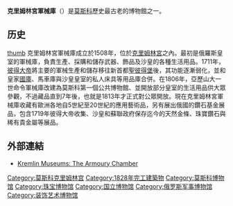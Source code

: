 {{Infobox building
| name                = 克里姆林宮軍械庫
| native_name         = Оружейная палата
| native_name_lang    = 
| former_names        =
| alternate_names     =
| image               = MoscowKremlin_Armoury_S30.jpg
| caption             = 
| image_map           = Moscow_Kremlin_map_-_The_Armoury.png
| map_caption         = 在克里姆林宮的位置
| altitude            =
| building_type       =
| architectural_style =
| structural_system   =
| cost                =
| ren_cost            =
| location            =
| address             =
| client              =
| owner               = [[俄羅斯政府|俄羅斯政府]]
| current_tenants     =
| landlord            =
| coordinates         = {{coord|55|44|58.25|N|37|36|47.90|E|region:RU_scale:1000_type:landmark}}
| start_date          = 1508年
| completion_date     =
| inauguration_date   =
| renovation_date     =
| demolition_date     =
| destruction_date    =
| height              =
| diameter            =
| other_dimensions    =
| floor_count         =
| floor_area          =
| main_contractor     =
| architect           =
| architecture_firm   =
| structural_engineer =
| services_engineer   =
| civil_engineer      =
| other_designers     =
| quantity_surveyor   =
| awards              =
| ren_architect       =
| ren_firm            =
| ren_str_engineer    =
| ren_serv_engineer   =
| ren_civ_engineer    =
| ren_oth_designers   =
| ren_qty_surveyor    =
| ren_awards          =
| references          =
}}

'''克里姆林宮軍械庫'''（{{lang-ru|Оружейная палата}}）是[[莫斯科|莫斯科]]歷史最古老的博物館之一。

==历史==
[[file:Old_Oruzheinaya_Palata.jpg|thumb]]
克里姆林宮軍械庫成立於1508年，位於[[克里姆林宮|克里姆林宮]]之內。最初是俄羅斯皇室的軍械庫，負責生產、採購和儲存武器、飾品及沙皇的各種生活用品。1711年，[[彼得大帝|彼得大帝]]將主要的軍械生產和儲存移往新首都[[聖彼得堡|聖彼得堡]]後，其功能逐漸弱化，並和皇家[[國庫|國庫]]、馬車庫與沙皇皇室的私人床具等用品庫合併。在1806年，亞歷山大一世命令軍械庫改建為莫斯科第一個公共博物館、並開放部分皇室的生活用品供大眾參觀，不過藏品直到7年後，也就是1813年才正式對公眾開放。現在克里姆林宮軍械庫收藏有歐洲各地自5世紀至20世紀的應用藝術品，另有展出俄國的鑽石基金展品，包含1719年彼得大帝收集、沙皇和蘇聯政府保存迄今的天然金條、珠寶鑽石與稀有貴金屬等展品。

==外部連結==
* [https://web.archive.org/web/20120702230434/http://www.kreml.ru/en/museums/armoury/ Kremlin Museums: The Armoury Chamber]
{{克里姆林宫}}
{{Authority control}}
[[Category:莫斯科克里姆林宫|Category:莫斯科克里姆林宫]]
[[Category:1828年完工建築物|Category:1828年完工建築物]]
[[Category:莫斯科博物馆|Category:莫斯科博物馆]]
[[Category:珠宝博物馆|Category:珠宝博物馆]]
[[Category:国立博物馆|Category:国立博物馆]]
[[Category:俄罗斯军事博物馆|Category:俄罗斯军事博物馆]]
[[Category:装饰艺术博物馆|Category:装饰艺术博物馆]]